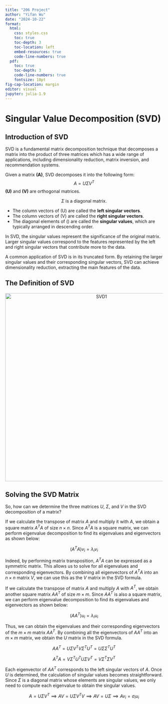 ```yaml
---
title: "206 Project"
author: "Yifan Wu"
date: "2024-10-22"
format:
  html:
    css: styles.css
    toc: true
    toc-depth: 3
    toc-location: left
    embed-resources: true
    code-line-numbers: true
  pdf:
    toc: true
    toc-depth: 3
    code-line-numbers: true
    fontsize: 10pt
fig-cap-location: margin
editor: visual
jupyter: julia-1.9
---
```


# Singular Value Decomposition (SVD)

## Introduction of SVD

SVD is a fundamental matrix decomposition technique that decomposes a matrix into the product of three matrices which has a wide range of applications, including dimensionality reduction, matrix inversion, and recommendation systems.

Given a matrix **\(A\)**, SVD decomposes it into the following form:
$$
A = U\Sigma V^T
$$
**\(U\)** and **\(V\)** are orthogonal matrices. 
<p>$$
  \Sigma \text{ is a diagonal matrix.}
$$</p>

<ul>
  <li>The column vectors of \(U\) are called the <strong>left singular vectors</strong>.</li>
  <li>The column vectors of \(V\) are called the <strong>right singular vectors</strong>.</li>
  <li>The diagonal elements of \(\Sigma\) are called the <strong>singular values</strong>, which are typically arranged in descending order.</li>
</ul>

In SVD, the singular values represent the significance of the original matrix. Larger singular values correspond to the features represented by the left and right singular vectors that contribute more to the data.

A common application of SVD is in its truncated form. By retaining the larger singular values and their corresponding singular vectors, SVD can achieve dimensionality reduction, extracting the main features of the data.


## The Definition of SVD

<div style="text-align: center; margin: 20px 0;">
  <img src="images/SVD1.png" alt="SVD1" width="600"/>
</div>

## Solving the SVD Matrix

So, how can we determine the three matrices $U$, $\Sigma$, and $V$ in the SVD decomposition of a matrix?

If we calculate the transpose of matrix $A$ and multiply it with $A$, we obtain a square matrix $A^T A$ of size $n \times n$. Since $A^T A$ is a square matrix, we can perform eigenvalue decomposition to find its eigenvalues and eigenvectors as shown below:

$$
(A^T A)v_i = \lambda_i v_i
$$

Indeed, by performing matrix transposition, $A^T A$ can be expressed as a symmetric matrix. This allows us to solve for all eigenvalues and corresponding eigenvectors. By combining all eigenvectors of $A^T A$ into an $n \times n$ matrix $V$, we can use this as the $V$ matrix in the SVD formula.

If we calculate the transpose of matrix $A$ and multiply $A$ with $A^T$, we obtain another square matrix $A A^T$ of size $m \times m$. Since $A A^T$ is also a square matrix, we can perform eigenvalue decomposition to find its eigenvalues and eigenvectors as shown below:

$$
(A A^T)u_i = \lambda_i u_i
$$

Thus, we can obtain the eigenvalues and their corresponding eigenvectors of the $m \times m$ matrix $A A^T$. By combining all the eigenvectors of $A A^T$ into an $m \times m$ matrix, we obtain the $U$ matrix in the SVD formula.

$$
A A^T = U\Sigma V^T V\Sigma^T U^T = U\Sigma\Sigma^T U^T
$$

$$
A^T A = V\Sigma^T U^T U\Sigma V^T = V\Sigma^T\Sigma V^T
$$


Each eigenvector of $A A^T$ corresponds to the left singular vectors of $A$. Once $U$ is determined, the calculation of singular values becomes straightforward. Since $\Sigma$ is a diagonal matrix whose elements are singular values, we only need to compute each eigenvalue to obtain the singular values.

$$
A = U\Sigma V^T \implies AV = U\Sigma V^T V \implies AV = U\Sigma \implies Av_i = \sigma_i u_i
$$




